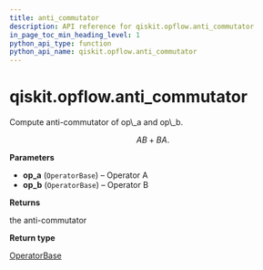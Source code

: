 ```yaml
---
title: anti_commutator
description: API reference for qiskit.opflow.anti_commutator
in_page_toc_min_heading_level: 1
python_api_type: function
python_api_name: qiskit.opflow.anti_commutator
---
```


# qiskit.opflow\.anti\_commutator

<Function id="qiskit.opflow.anti_commutator" name="anti_commutator" isDedicatedPage={true} github="https://github.com/qiskit/qiskit/tree/stable/0.17/qiskit/opflow/utils.py" signature="anti_commutator(op_a, op_b)">
  Compute anti-commutator of op\_a and op\_b.

$$
AB + BA.
$$

  **Parameters**

  *   **op\_a** (`OperatorBase`) – Operator A
  *   **op\_b** (`OperatorBase`) – Operator B

  **Returns**

  the anti-commutator

  **Return type**

  [OperatorBase](qiskit.aqua.operators.OperatorBase "qiskit.aqua.operators.OperatorBase")
</Function>

